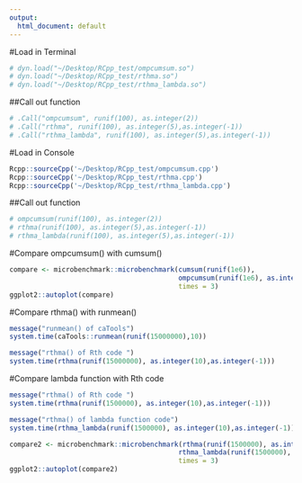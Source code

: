 ```yaml
---
output:
  html_document: default
---
```

#Load in Terminal
```r
# dyn.load("~/Desktop/RCpp_test/ompcumsum.so")
# dyn.load("~/Desktop/RCpp_test/rthma.so")
# dyn.load("~/Desktop/RCpp_test/rthma_lambda.so")
```

##Call out function

```r
# .Call("ompcumsum", runif(100), as.integer(2))
# .Call("rthma", runif(100), as.integer(5),as.integer(-1))
# .Call("rthma_lambda", runif(100), as.integer(5),as.integer(-1))
```


#Load in Console

```r
Rcpp::sourceCpp('~/Desktop/RCpp_test/ompcumsum.cpp')
Rcpp::sourceCpp('~/Desktop/RCpp_test/rthma.cpp')
Rcpp::sourceCpp('~/Desktop/RCpp_test/rthma_lambda.cpp')
```

##Call out function

```r
# ompcumsum(runif(100), as.integer(2))
# rthma(runif(100), as.integer(5),as.integer(-1))
# rthma_lambda(runif(100), as.integer(5),as.integer(-1))
```

#Compare ompcumsum() with cumsum()
```r
compare <- microbenchmark::microbenchmark(cumsum(runif(1e6)), 
                                          ompcumsum(runif(1e6), as.integer(2)),
                                          times = 3)
ggplot2::autoplot(compare)
```

#Compare rthma() with runmean()
```r
message("runmean() of caTools")
system.time(caTools::runmean(runif(15000000),10))

message("rthma() of Rth code ")
system.time(rthma(runif(15000000), as.integer(10),as.integer(-1)))
```

#Compare lambda function with Rth code
```r
message("rthma() of Rth code ")
system.time(rthma(runif(1500000), as.integer(10),as.integer(-1)))

message("rthma() of lambda function code")
system.time(rthma_lambda(runif(1500000), as.integer(10),as.integer(-1)))
```
```r
compare2 <- microbenchmark::microbenchmark(rthma(runif(1500000), as.integer(10),as.integer(-1)), 
                                          rthma_lambda(runif(1500000), as.integer(10),as.integer(-1)),
                                          times = 3)
ggplot2::autoplot(compare2)
```

